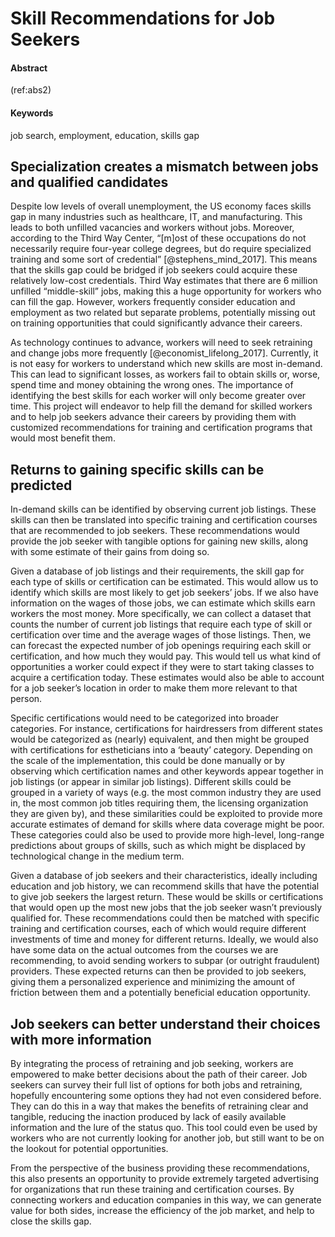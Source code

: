 # Skill Recommendations for Job Seekers {#job-search-coach}

#### Abstract {-}

(ref:abs2)

#### Keywords {-}

job search, employment, education, skills gap

## Specialization creates a mismatch between jobs and qualified candidates

Despite low levels of overall unemployment, the US economy faces skills gap in many industries such as healthcare, IT, and manufacturing. This leads to both unfilled vacancies and workers without jobs. Moreover, according to the Third Way Center, "[m]ost of these occupations do not necessarily require four-year college degrees, but do require specialized training and some sort of credential" [@stephens_mind_2017]. This means that the skills gap could be bridged if job seekers could acquire these relatively low-cost credentials. Third Way estimates that there are 6 million unfilled "middle-skill" jobs, making this a huge opportunity for workers who can fill the gap. However, workers frequently consider education and employment as two related but separate problems, potentially missing out on training opportunities that could significantly advance their careers. 

As technology continues to advance, workers will need to seek retraining and change jobs more frequently [@economist_lifelong_2017]. Currently, it is not easy for workers to understand which new skills are most in-demand. This can lead to significant losses, as workers fail to obtain skills or, worse, spend time and money obtaining the wrong ones. The importance of identifying the best skills for each worker will only become greater over time. This project will endeavor to help fill the demand for skilled workers and to help job seekers advance their careers by providing them with customized recommendations for training and certification programs that would most benefit them.

## Returns to gaining specific skills can be predicted 

In-demand skills can be identified by observing current job listings. These skills can then be translated into specific training and certification courses that are recommended to job seekers. These recommendations would provide the job seeker with tangible options for gaining new skills, along with some estimate of their gains from doing so.

Given a database of job listings and their requirements, the skill gap for each type of skills or certification can be estimated. This would allow us to identify which skills are most likely to get job seekers' jobs. If we also have information on the wages of those jobs, we can estimate which skills earn workers the most money. More specifically, we can collect a dataset that counts the number of current job listings that require each type of skill or certification over time and the average wages of those listings. Then, we can forecast the expected number of job openings requiring each skill or certification, and how much they would pay. This would tell us what kind of opportunities a worker could expect if they were to start taking classes to acquire a certification today. These estimates would also be able to account for a job seeker's location in order to make them more relevant to that person. 

Specific certifications would need to be categorized into broader categories. For instance, certifications for hairdressers from different states would be categorized as (nearly) equivalent, and then might be grouped with certifications for estheticians into a 'beauty' category. Depending on the scale of the implementation, this could be done manually or by observing which certification names and other keywords appear together in job listings (or appear in similar job listings). Different skills could be grouped in a variety of ways (e.g. the most common industry they are used in, the most common job titles requiring them, the licensing organization they are given by), and these similarities could be exploited to provide more accurate estimates of demand for skills where data coverage might be poor. These categories could also be used to provide more high-level, long-range predictions about groups of skills, such as which might be displaced by technological change in the medium term.

Given a database of job seekers and their characteristics, ideally including education and job history, we can recommend skills that have the potential to give job seekers the largest return. These would be skills or certifications that would open up the most new jobs that the job seeker wasn't previously qualified for. These recommendations could then be matched with specific training and certification courses, each of which would require different investments of time and money for different returns. Ideally, we would also have some data on the actual outcomes from the courses we are recommending, to avoid sending workers to subpar (or outright fraudulent) providers. These expected returns can then be provided to job seekers, giving them a personalized experience and minimizing the amount of friction between them and a potentially beneficial education opportunity.

## Job seekers can better understand their choices with more information

By integrating the process of retraining and job seeking, workers are empowered to make better decisions about the path of their career. Job seekers can survey their full list of options for both jobs and retraining, hopefully encountering some options they had not even considered before. They can do this in a way that makes the benefits of retraining clear and tangible, reducing the inaction produced by lack of easily available information and the lure of the status quo. This tool could even be used by workers who are not currently looking for another job, but still want to be on the lookout for potential opportunities. 

From the perspective of the business providing these recommendations, this also presents an opportunity to provide extremely targeted advertising for organizations that run these training and certification courses. By connecting workers and education companies in this way, we can generate value for both sides, increase the efficiency of the job market, and help to close the skills gap.